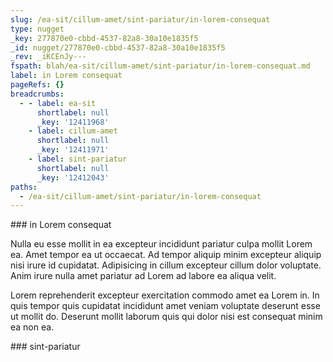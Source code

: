 ```yaml
---
slug: /ea-sit/cillum-amet/sint-pariatur/in-lorem-consequat
type: nugget
_key: 277870e0-cbbd-4537-82a8-30a10e1835f5
_id: nugget/277870e0-cbbd-4537-82a8-30a10e1835f5
_rev: _iKCEnJy---
fspath: blah/ea-sit/cillum-amet/sint-pariatur/in-lorem-consequat.md
label: in Lorem consequat
pageRefs: {}
breadcrumbs:
  - - label: ea-sit
      shortlabel: null
      _key: '12411968'
    - label: cillum-amet
      shortlabel: null
      _key: '12411971'
    - label: sint-pariatur
      shortlabel: null
      _key: '12412043'
paths:
  - /ea-sit/cillum-amet/sint-pariatur/in-lorem-consequat
---
```


<NuggetArea>
<Nugget slug="/ea-sit/cillum-amet/sint-pariatur/in-lorem-consequat" type="nugget" _key="277870e0-cbbd-4537-82a8-30a10e1835f5" _id="nugget/277870e0-cbbd-4537-82a8-30a10e1835f5" _rev="_iKCEnJy---" fspath="blah/ea-sit/cillum-amet/sint-pariatur/in-lorem-consequat.md" label="in Lorem consequat" paths="/ea-sit/cillum-amet/sint-pariatur/in-lorem-consequat">
<NuggetBody>
### in Lorem consequat

Nulla eu esse mollit in ea excepteur incididunt pariatur culpa mollit Lorem ea. Amet tempor ea ut occaecat. Ad tempor aliquip minim excepteur aliquip nisi irure id cupidatat. Adipisicing in cillum excepteur cillum dolor voluptate. Anim irure nulla amet pariatur ad Lorem ad labore ea aliqua velit.

Lorem reprehenderit excepteur exercitation commodo amet ea Lorem in. In quis tempor quis cupidatat incididunt amet veniam voluptate deserunt esse ut mollit do. Deserunt mollit laborum quis qui dolor nisi est consequat minim ea non ea.

</NuggetBody>
<Breadcrumbs>
<Crumbs>
<Crumb _key="12411968" label="ea-sit" /><Crumb _key="12411971" label="cillum-amet" /><Crumb _key="12412043" label="sint-pariatur" />
</Crumbs>
</Breadcrumbs>
</Nugget>

<NuggetsInbound>
</NuggetsInbound>
<NuggetsOutbound>
</NuggetsOutbound>
</NuggetArea>
<PassagesInbound>
<Passage direction="inbound" type="passage" _key="12412043" _id="passage/12412043" _rev="_iKCEnJu--_" label="sint-pariatur" passage="sint-pariatur" fspath="blah/ea-sit/cillum-amet/sint-pariatur" paths="/ea-sit/cillum-amet/sint-pariatur" slug="/ea-sit/cillum-amet/sint-pariatur">
<NuggetBody>
### sint-pariatur

</NuggetBody>
<Breadcrumbs>
<Crumbs>
<Crumb _key="12411968" label="ea-sit" /><Crumb _key="12411971" label="cillum-amet" />
</Crumbs>
</Breadcrumbs>
</Passage>

</PassagesInbound>
<PassagesOutbound>
</PassagesOutbound>